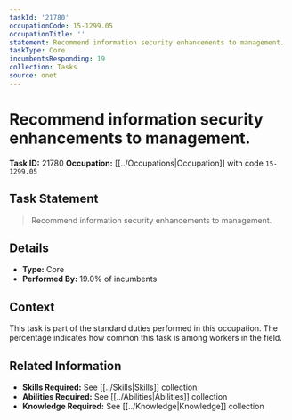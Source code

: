 ```yaml
---
taskId: '21780'
occupationCode: 15-1299.05
occupationTitle: ''
statement: Recommend information security enhancements to management.
taskType: Core
incumbentsResponding: 19
collection: Tasks
source: onet
---
```

# Recommend information security enhancements to management.

**Task ID:** 21780
**Occupation:** [[../Occupations|Occupation]] with code `15-1299.05`

## Task Statement

> Recommend information security enhancements to management.

## Details

- **Type:** Core
- **Performed By:** 19.0% of incumbents

## Context

This task is part of the standard duties performed in this occupation. The percentage indicates how common this task is among workers in the field.

## Related Information

- **Skills Required:** See [[../Skills|Skills]] collection
- **Abilities Required:** See [[../Abilities|Abilities]] collection
- **Knowledge Required:** See [[../Knowledge|Knowledge]] collection
